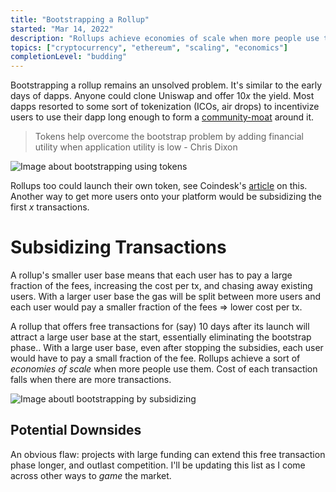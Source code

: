 ```yaml
---
title: "Bootstrapping a Rollup"
started: "Mar 14, 2022"
description: "Rollups achieve economies of scale when more people use them."
topics: ["cryptocurrency", "ethereum", "scaling", "economics"]
completionLevel: "budding"
---
```


Bootstrapping a rollup remains an unsolved problem. It's similar to the early days of dapps. Anyone could clone Uniswap and offer 10*x* the yield. Most dapps resorted to some sort of tokenization (ICOs, air drops) to incentivize users to use their dapp long enough to form a [community-moat](https://twitter.com/divine_economy/status/1446150773251977216 "twitter")  around it.

> Tokens help overcome the bootstrap problem by adding financial utility when application utility is low - Chris Dixon

![Image about bootstrapping using tokens](/blog-assets/bootstrap-token.png "Bootstrapping using tokens")

Rollups too could launch their own token, see Coindesk's [article](https://www.coindesk.com/layer2/2022/03/02/what-tokenization-could-do-for-ethereum-scaling-solutions/) on this. Another way to get more users onto your platform would be subsidizing the first *x* transactions.

# Subsidizing Transactions

A rollup's smaller user base means that each user has to pay a large fraction of the fees, increasing the cost per tx, and chasing away existing users. With a larger user base the gas will be split between more users and each user would pay a smaller fraction of the fees ⇒ lower cost per tx.

A rollup that offers free transactions for (say) 10 days after its launch will attract a large user base at the start, essentially eliminating the bootstrap phase.. With a large user base, even after stopping the subsidies, each user would have to pay a small fraction of the fee. Rollups achieve a sort of *economies of scale* when more people use them. Cost of each transaction falls when there are more transactions.

![Image aboutl bootstrapping by subsidizing](/blog-assets/bootstrap-sub-tx.svg "Bootstrapping by subsidizing")

## Potential Downsides

An obvious flaw: projects with large funding can extend this free transaction phase longer, and outlast competition. I'll be updating this list as I come across other ways to *game* the market.
